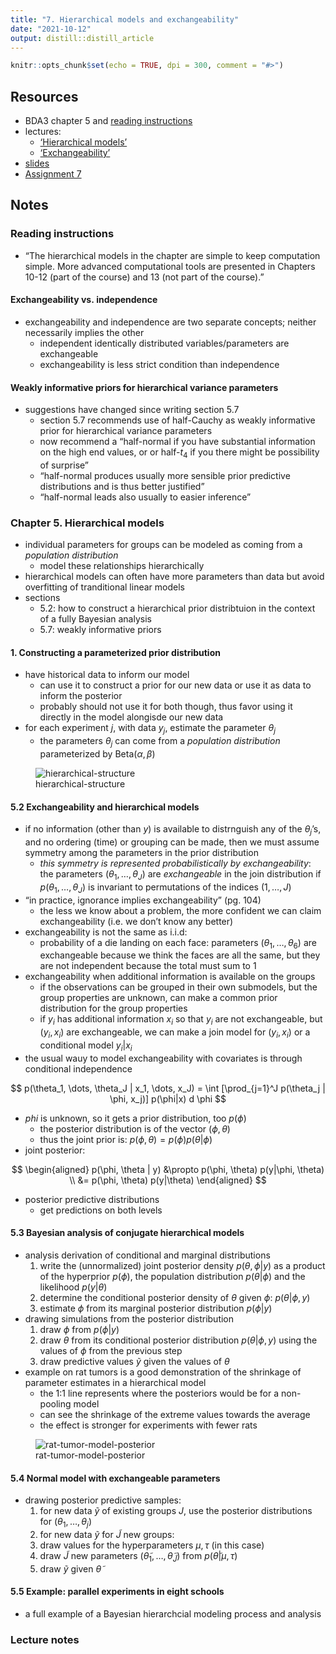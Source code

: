 ```yaml
---
title: "7. Hierarchical models and exchangeability"
date: "2021-10-12"
output: distill::distill_article
---
```


```r
knitr::opts_chunk$set(echo = TRUE, dpi = 300, comment = "#>")
```

## Resources

- BDA3 chapter 5 and [reading instructions](../reading-instructions/BDA3_ch05_reading-instructions.pdf)
- lectures:
  - ['Hierarchical models'](https://aalto.cloud.panopto.eu/Panopto/Pages/Viewer.aspx?id=79dee6de-afa9-446f-b533-aaf400cabf2b)
  - ['Exchangeability'](https://aalto.cloud.panopto.eu/Panopto/Pages/Viewer.aspx?id=c822561c-f95d-44fc-a1d0-aaf400d9fae3)
- [slides](../slides/slides_ch5.pdf)
- [Assignment 7](assignments/assignment-07.pdf)

## Notes

### Reading instructions

- "The hierarchical models in the chapter are simple to keep computation simple. More advanced computational tools are presented in Chapters 10-12 (part of the course) and 13 (not part of the course)."

#### Exchangeability vs. independence

- exchangeability and independence are two separate concepts; neither necessarily implies the other
  - independent identically distributed variables/parameters are exchangeable
  - exchangeability is less strict condition than independence

#### Weakly informative priors for hierarchical variance parameters

- suggestions have changed since writing section 5.7
  - section 5.7 recommends use of half-Cauchy as weakly informative prior for hierarchical variance parameters
  - now recommend a "half-normal if you have substantial information on the high end values, or or half-$t_4$ if you there might be possibility of surprise"
  - "half-normal produces usually more sensible prior predictive distributions and is thus better justified"
  - "half-normal leads also usually to easier inference"

### Chapter 5. Hierarchical models

- individual parameters for groups can be modeled as coming from a *population distribution*
  - model these relationships hierarchically
- hierarchical models can often have more parameters than data but avoid overfitting of tranditional linear models
- sections
  - 5.2: how to construct a hierarchical prior distribtuion in the context of a fully Bayesian analysis
  - 5.7: weakly informative priors

#### 1. Constructing a parameterized prior distribution

- have historical data to inform our model
  - can use it to construct a prior for our new data or use it as data to inform the posterior
  - probably should not use it for both though, thus favor using it directly in the model alongisde our new data
- for each experiment $j$, with data $y_j$, estimate the parameter $\theta_j$
  - the parameters $\theta_j$ can come from a *population distribution* parameterized by $\text{Beta}(\alpha, \beta)$

![hierarchical-structure](assets/07_hierarchical-models_bda3-05/bda3_ch5_fig5-1.png)

#### 5.2 Exchangeability and hierarchical models

- if no information (other than $y$) is available to distrnguish any of the $\theta_j$'s, and no ordering (time) or grouping can be made, then we must assume symmetry among the parameters in the prior distribution
  - *this symmetry is represented probabilistically by exchangeability*: the parameters $(\theta_1, \dots, \theta_J)$ are *exchangeable* in the join distribution if $p(\theta_1, \dots, \theta_J)$ is invariant to permutations of the indices $(1, \dots, J)$
- "in practice, ignorance implies exchangeability" (pg. 104)
  - the less we know about a problem, the more confident we can claim exchangeability (i.e. we don't know any better)
- exchangeability is not the same as i.i.d:
  - probability of a die landing on each face: parameters $(\theta_1, \dots, \theta_6)$ are exchangeable because we think the faces are all the same, but they are not independent because the total must sum to 1
- exchangeability when additional information is available on the groups
  - if the observations can be grouped in their own submodels, but the group properties are unknown, can make a common prior distribution for the group properties
  - if $y_i$ has additional information $x_i$ so that $y_i$ are not exchangeable, but $(y_i, x_i)$ are exchangeable, we can make a join model for $(y_i, x_i)$ or a conditional model $y_i | x_i$
- the usual wauy to model exchangeability with covariates is through conditional independence

$$
p(\theta_1, \dots, \theta_J | x_1, \dots, x_J) = \int [\prod_{j=1}^J p(\theta_j | \phi, x_j)] p(\phi|x) d \phi
$$

- $phi$ is unknown, so it gets a prior distribution, too $p(\phi)$
  - the posterior distribution is of the vector $(\phi, \theta)$
  - thus the joint prior is: $p(\phi, \theta) = p(\phi) p(\theta|\phi)$
- joint posterior:

$$
\begin{aligned}
p(\phi, \theta | y) &\propto p(\phi, \theta) p(y|\phi, \theta) \\
 &= p(\phi, \theta) p(y|\theta)
\end{aligned}
$$

- posterior predictive distributions
  - get predictions on both levels

#### 5.3 Bayesian analysis of conjugate hierarchical models

- analysis derivation of conditional and marginal distributions
  1. write the (unnormalized) joint posterior density $p(\theta, \phi | y)$ as a product of the hyperprior $p(\phi)$, the population distribution $p(\theta|\phi)$ and the likelihood $p(y|\theta)$
  2. determine the conditional posterior density of $\theta$ given $\phi$: $p(\theta | \phi, y)$
  3. estimate $\phi$ from its marginal posterior distribution $p(\phi|y)$
- drawing simulations from the posterior distribution
  1. draw $\phi$ from $p(\phi|y)$
  2. draw $\theta$ from its conditional posterior distribution $p(\theta | \phi, y)$ using the values of $\phi$ from the previous step
  3. draw predictive values $\tilde{y}$ given the values of $\theta$
- example on rat tumors is a good demonstration of the shrinkage of parameter estimates in a hierarchical model
  - the 1:1 line represents where the posteriors would be for a non-pooling model
  - can see the shrinkage of the extreme values towards the average
  - the effect is stronger for experiments with fewer rats

![rat-tumor-model-posterior](assets/07_hierarchical-models_bda3-05/bda3_ch5_fig5-4.png)

#### 5.4 Normal model with exchangeable parameters

- drawing posterior predictive samples:
  1. for new data $\tilde{y}$ of existing groups $J$, use the posterior distributions for $(\theta_1, \dots, \theta_j)$
  2. for new data $\tilde{y}$ for $\tilde{J}$ new groups:
    1. draw values for the hyperparameters $\mu, \tau$ (in this case)
    2. draw $\tilde{J}$ new parameters $(\tilde{\theta}_1, \dots, \tilde{\theta}_\tilde{J})$ from $p(\tilde{\theta} | \mu, \tau)$
    3. draw $\tilde{y}$ given $\tilde{\theta}$

#### 5.5 Example: parallel experiments in eight schools

- a full example of a Bayesian hierarchcial modeling process and analysis

### Lecture notes
